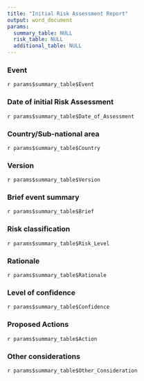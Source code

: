 ```yaml
---
title: "Initial Risk Assessment Report"
output: word_document
params:
  summary_table: NULL
  risk_table: NULL
  additional_table: NULL
---
```


### Event

`r params$summary_table$Event`

### Date of initial Risk Assessment

`r params$summary_table$Date_of_Assessment`

### Country/Sub-national area

`r params$summary_table$Country`

### Version

`r params$summary_table$Version`

### Brief event summary

`r params$summary_table$Brief`

### Risk classification

`r params$summary_table$Risk_Level`

### Rationale

`r params$summary_table$Rationale`

### Level of confidence

`r params$summary_table$Confidence`

### Proposed Actions

`r params$summary_table$Action`

### Other considerations

`r params$summary_table$Other_Consideration`
